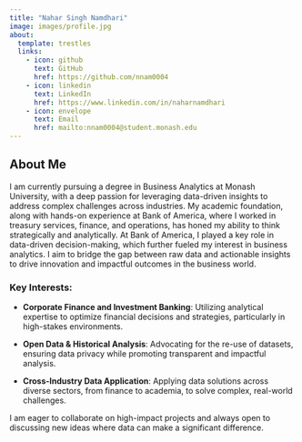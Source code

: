 ```yaml
---
title: "Nahar Singh Namdhari"
image: images/profile.jpg
about:
  template: trestles
  links:
    - icon: github
      text: GitHub
      href: https://github.com/nnam0004 
    - icon: linkedin
      text: LinkedIn
      href: https://www.linkedin.com/in/naharnamdhari 
    - icon: envelope
      text: Email
      href: mailto:nnam0004@student.monash.edu 
---
```


## About Me 

I am currently pursuing a degree in Business Analytics at Monash University, with a deep passion for leveraging data-driven insights to address complex challenges across industries. My academic foundation, along with hands-on experience at Bank of America, where I worked in treasury services, finance, and operations, has honed my ability to think strategically and analytically. At Bank of America, I played a key role in data-driven decision-making, which further fueled my interest in business analytics. I aim to bridge the gap between raw data and actionable insights to drive innovation and impactful outcomes in the business world.

### Key Interests:

- **Corporate Finance and Investment Banking**: Utilizing analytical expertise to optimize financial decisions and strategies, particularly in high-stakes environments.

- **Open Data & Historical Analysis**: Advocating for the re-use of datasets, ensuring data privacy while promoting transparent and impactful analysis.

- **Cross-Industry Data Application**: Applying data solutions across diverse sectors, from finance to academia, to solve complex, real-world challenges.


I am eager to collaborate on high-impact projects and always open to discussing new ideas where data can make a significant difference.


